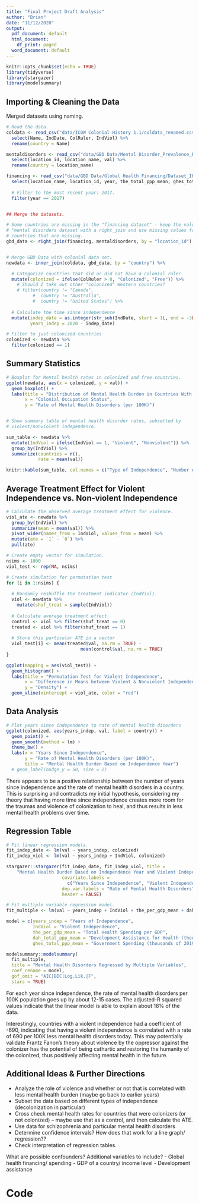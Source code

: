 ```yaml
---
title: "Final Project Draft Analysis"
author: "Brian"
date: "11/12/2020"
output:
  pdf_document: default
  html_document:
    df_print: paged
  word_document: default
---
```


```r
knitr::opts_chunk$set(echo = TRUE)
library(tidyverse)
library(stargazer)
library(modelsummary)
```

## Importing & Cleaning the Data

Merged datasets using naming.

```r
# Read the data.
coldata <- read_csv("data/ICOW Colonial History 1.1/coldata_renamed.csv") %>%
  select(Name, IndDate, ColRuler, IndViol) %>%
  rename(country = Name)

mentaldisorders <- read_csv("data/GBD Data/Mental Disorder_Prevalence_Percent_IHME-GBD_2019/Rate_Prevalence_IHME-GBD_2019_DATA-aed48dc0-1.csv") %>%
  select(location_id, location_name, val) %>%
  rename(country = location_name)

financing <- read_csv("data/GBD Data/Global Health Financing/Dataset_IHME_RETROSPECTIVE_FINANCING_1995_2017_Y2020M07D09.CSV") %>%
  select(location_name, location_id, year, the_total_ppp_mean, ghes_total_ppp_mean, oop_total_ppp_mean, dah_total_ppp_mean, the_per_cap_mean, the_per_gdp_mean) %>%
  
  # Filter to the most recent year: 2017.
  filter(year == 2017)


## Merge the datasets.

# Some countries are missing in the "financing dataset" - keep the values in the
# "mental disorders dataset with a right_join and use missing values for the
# countries that are missing.
gbd_data <- right_join(financing, mentaldisorders, by = "location_id")


# Merge GBD Data with colonial data set.
newdata <- inner_join(coldata, gbd_data, by = "country") %>% 

  # Categorize countries that did or did not have a colonial ruler.
  mutate(colonized = ifelse(ColRuler > 0, "Colonized", "Free")) %>%
    # Should I take out other "colonized" Western countries?
    # filter(country != "Canada",
          #  country != "Australia",
          #  country != "United States") %>%
  
  # Calculate the time since independence 
  mutate(indep_date = as.integer(str_sub(IndDate, start = 1L, end = -3L)), 
         years_indep = 2020 - indep_date)

# Filter to just colonized countries 
colonized <- newdata %>%
  filter(colonized == 1)

```

## Summary Statistics
```r
# Boxplot for Mental health rates in colonized and free countries.
ggplot(newdata, aes(x = colonized, y = val)) + 
  geom_boxplot() +
  labs(title = "Distribution of Mental Health Burden in Countries With and Without Colonial History",
       x = "Colonial Occupation Status",
       y = "Rate of Mental Health Disorders (per 100K)")


# Show summary table of mental health disorder rates, subsetted by
# violent/nonviolent independence.

sum_table <- newdata %>%
  mutate(IndViol = ifelse(IndViol == 1, "Violent", "Nonviolent")) %>%
  group_by(IndViol) %>%
  summarize(countries = n(),
            rate = mean(val))

knitr::kable(sum_table, col.names = c("Type of Independence", "Number of Countries", "Rate of Mental Health Disorders (per 100K)"))

```

## Average Treatment Effect for Violent Independence vs. Non-violent Independence

```r

# Calculate the observed average treatment effect for violence.
viol_ate <- newdata %>%
  group_by(IndViol) %>%
  summarize(mean = mean(val)) %>% 
  pivot_wider(names_from = IndViol, values_from = mean) %>%
  mutate(ate = `1` - `0`) %>%
  pull(ate)

# Create empty vector for simulation.
nsims <- 1000
viol_test <- rep(NA, nsims)

# Create simulation for permutation test
for (i in 1:nsims) {
  
  # Randomly reshuffle the treatment indicator (IndViol).
  viol <- newdata %>%
    mutate(shuf_treat = sample(IndViol))
  
  # Calculate average treatment effect.
  control <- viol %>% filter(shuf_treat == 0)
  treated <- viol %>% filter(shuf_treat == 1)
  
  # Store this particular ATE in a vector
  viol_test[i] <- mean(treated$val, na.rm = TRUE) - 
                            mean(control$val, na.rm = TRUE)
}

ggplot(mapping = aes(viol_test)) + 
  geom_histogram() +
  labs(title = "Permutation Test for Violent Independence",
       x = "Difference in Means between Violent & Nonviolent Independence",
       y = "Density") +
  geom_vline(xintercept = viol_ate, color = "red")
```

## Data Analysis

```r

# Plot years since independence to rate of mental health disorders
ggplot(colonized, aes(years_indep, val, label = country)) + 
  geom_point() + 
  geom_smooth(method = lm) + 
  theme_bw() +
  labs(x = "Years Since Independence",
       y = "Rate of Mental Health Disorders (per 100K)",
       title = "Mental Health Burden Based on Independence Year") 
  # geom_label(nudge_y = 50, size = 2)

```
There appears to be a positive relationship between the number of years since independence and the rate of mental health disorders in a country. This is surprising and contradicts my initial hypothesis, considering my theory that having more time since independence creates more room for the traumas and violence of colonization to heal, and thus results in less mental health problems over time. 

\newpage

## Regression Table

```r
# Fit linear regression models.
fit_indep_date <- lm(val ~ years_indep, colonized) 
fit_indep_viol <- lm(val ~ years_indep + IndViol, colonized) 

stargazer::stargazer(fit_indep_date, fit_indep_viol, title = 
    "Mental Health Burden Based on Independence Year and Violent Independence",
                     covariate.labels = 
                       c("Years Since Independence", "Violent Independence"),
                     dep.var.labels = "Rate of Mental Health Disorders",
                     header = FALSE)

# Fit multiple variable regression model.
fit_multiple <- lm(val ~ years_indep + IndViol + the_per_gdp_mean + dah_total_ppp_mean + ghes_total_ppp_mean, colonized)

model = c(years_indep = "Years of Independence", 
          IndViol = "Violent Independence", 
          the_per_gdp_mean = "Total Health Spending per GDP", 
          dah_total_ppp_mean = "Development Assistance for Health (thousands of 2019 PPP USD)",
          ghes_total_ppp_mean = "Government Spending (thousands of 2019 PPP USD)")

modelsummary::modelsummary(
  fit_multiple,
  title = "Mental Health Disorders Regressed by Multiple Variables",   
  coef_rename = model,
  gof_omit = "AIC|BIC|Log.Lik.|F",
  stars = TRUE)

```
For each year since independence, the rate of mental health disorders per 100K population goes up by about 12-15 cases. The adjusted-R squared values indicate that the linear model is able to explain about 18% of the data.

Interestingly, countries with a violent independence had a coefficient of -690, indicating that having a violent independence is correlated with a rate of 690 per 100K less mental health disorders today. This may potentially validate Frantz Fanon's theory about violence by the oppressor against the colonizer has the potential of being cathartic and restoring the humanity of the colonized, thus positively affecting mental health in the future.


## Additional Ideas & Further Directions

- Analyze the role of violence and whether or not that is correlated with less mental health burden (maybe go back to earlier years)
- Subset the data based on different types of independence (decolonization in particular)
- Cross check mental health rates for countries that were colonizers (or not colonized) -- maybe use that as a control, and then calculate the ATE.
- Use data for schizophrenia and particular mental health disorders
- Determine confidence intervals? How does that work for a line graph/ regression??
- Check interpretation of regression tables.

What are possible confounders? Additional variables to include?
- Global health financing/ spending 
- GDP of a country/ income level
- Development assistance

\newpage

# Code

```r
```
